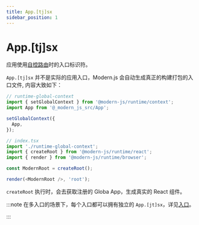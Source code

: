 ```yaml
---
title: App.[tj]sx
sidebar_position: 1
---
```


# App.[tj]sx

应用使用[自控路由](/guides/concept/entries.html#自控式路由)时的入口标识符。

`App.[tj]sx` 并不是实际的应用入口，Modern.js 会自动生成真正的构建打包的入口文件, 内容大致如下：

```js
// runtime-global-context
import { setGlobalContext } from '@modern-js/runtime/context';
import App from '@_modern_js_src/App';

setGlobalContext({
  App,
});

// index.tsx
import './runtime-global-context';
import { createRoot } from '@modern-js/runtime/react';
import { render } from '@modern-js/runtime/browser';

const ModernRoot = createRoot();

render(<ModernRoot />, 'root');
```

`createRoot` 执行时，会去获取注册的 Globa App，生成真实的 React 组件。

:::note
在多入口的场景下，每个入口都可以拥有独立的 `App.[jt]sx`，详见[入口](/guides/concept/entries)。

:::
